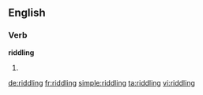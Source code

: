 ==English==

===Verb===
'''riddling'''

# {{present participle of|[[riddle]]}}

[[de:riddling]]
[[fr:riddling]]
[[simple:riddling]]
[[ta:riddling]]
[[vi:riddling]]